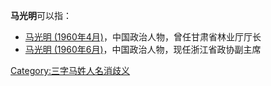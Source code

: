 '''马光明'''可以指：
* [[马光明_(1960年4月)|马光明 (1960年4月)]]，中国政治人物，曾任甘肃省林业厅厅长
* [[马光明_(1960年6月)|马光明 (1960年6月)]]，中国政治人物，现任浙江省政协副主席

{{disambig}}

[[Category:三字马姓人名消歧义|Category:三字马姓人名消歧义]]